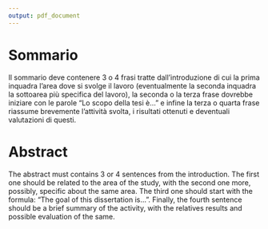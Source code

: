 ```yaml
---
output: pdf_document
---
```


# Sommario {-}
Il  sommario  deve  contenere  3  o  4  frasi  tratte  dall’introduzione  di  cui  la prima  inquadra  l’area  dove  si  svolge  il  lavoro  (eventualmente  la  seconda inquadra la sottoarea più specifica del lavoro),  la seconda o la terza frase dovrebbe iniziare con le parole “Lo scopo della tesi è...”  e infine la terza o quarta frase riassume brevemente l’attività svolta, i risultati ottenuti e deventuali valutazioni di questi.
 
\newpage

# Abstract {-}
The abstract must contains 3 or 4 sentences from the introduction. The first one should be related to the area of the study, with the second one more, possibly, specific about the same area. The third one should start with the formula: "The goal of this dissertation is...". Finally, the fourth sentence should be a brief summary of the activity, with the relatives results and possible evaluation of the same.
